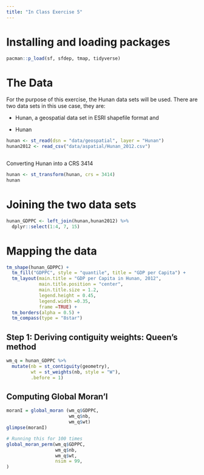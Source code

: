 ```yaml
---
title: "In Class Exercise 5"
---
```


# Installing and loading packages

```r

pacman::p_load(sf, sfdep, tmap, tidyverse)
```

# The Data

For the purpose of this exercise, the Hunan data sets will be used. There are two data sets in this use case, they are:

-   Hunan, a geospatial data set in ESRI shapefile format and

-   Hunan

```r

hunan <- st_read(dsn = "data/geospatial", layer = "Hunan")
hunan2012 <- read_csv("data/aspatial/Hunan_2012.csv")



```
Converting Hunan into a CRS 3414
```r
hunan <- st_transform(hunan, crs = 3414)
hunan

```
# Joining the two data sets
```r
hunan_GDPPC <- left_join(hunan,hunan2012) %>%
  dplyr::select(1:4, 7, 15)
```


# Mapping the data
```r
tm_shape(hunan_GDPPC) +
  tm_fill("GDPPC", style = "quantile", title = "GDP per Capita") +
  tm_layout(main.title = "GDP per Capita in Hunan, 2012",
            main.title.position = "center",
            main.title.size = 1.2,
            legend.height = 0.45,
            legend.width =0.35,
            frame =TRUE) +
  tm_borders(alpha = 0.5) +
  tm_compass(type = "8star")
```

## Step 1: Deriving contiguity weights: Queen's method

```r

wm_q = hunan_GDPPC %>%
  mutate(nb = st_contiguity(geometry),
         wt = st_weights(nb, style = "W"),
         .before = 1)

```

## Computing Global Moran'I

```r
moranI = global_moran (wm_q$GDPPC,
                       wm_q$nb,
                       wm_q$wt)
glimpse(moranI)

```

```r
# Running this for 100 times
global_moran_perm(wm_q$GDPPC,
                  wm_q$nb,
                  wm_q$wt,
                  nsim = 99,
)


```
